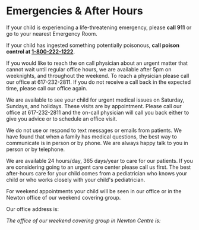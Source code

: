 
# Emergencies & After Hours

<Alert type="error">

If your child is experiencing a life-threatening emergency, please **call 911** or
go to your nearest Emergency Room.

If your child has ingested something potentially poisonous, **call poison control at [1-800-222-1222](tel:18002221222)**.

</Alert>

If you would like to reach the on call physician about an urgent matter that
cannot wait until regular office hours, we are available after 5pm on
weeknights, and throughout the weekend. To reach a physician please call our
office at 617-232-2811. If you do not receive a call back in the expected
time, please call our office again.

We are available to see your child for urgent medical issues on Saturday,
Sundays, and holidays. These visits are by appointment. Please call our
office at 617-232-2811 and the on-call physician will call you back either to
give you advice or to schedule an office visit.

We do not use or respond to text messages or emails from patients. We have found that when a family has medical questions, the best way to communicate is in person or by phone. We are always happy talk to you in person or by telephone.

We are available 24 hours/day, 365 days/year to care for our patients. If you
are considering going to an urgent care center please call us first. The best
after-hours care for your child comes from a pediatrician who knows your
child or who works closely with your child's pediatrician.

For weekend appointments your child will be seen in our office or in the
Newton office of our weekend covering group.

Our office address is:

<Address />

The office of our weekend covering group in Newton Centre is:

<Address dataset="covering" />
